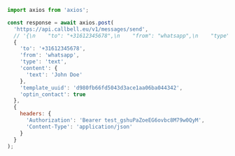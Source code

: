 ```js
import axios from 'axios';

const response = await axios.post(
  'https://api.callbell.eu/v1/messages/send',
  // '{\n    "to": "+31612345678",\n    "from": "whatsapp",\n    "type": "text",\n    "content": {\n      "text": "John Doe"\n    },\n    "template_uuid": "d980fb66fd5043d3ace1aa06ba044342",\n    "optin_contact": true\n  }',
  {
    'to': '+31612345678',
    'from': 'whatsapp',
    'type': 'text',
    'content': {
      'text': 'John Doe'
    },
    'template_uuid': 'd980fb66fd5043d3ace1aa06ba044342',
    'optin_contact': true
  },
  {
    headers: {
      'Authorization': 'Bearer test_gshuPaZoeEG6ovbc8M79w0QyM',
      'Content-Type': 'application/json'
    }
  }
);

```